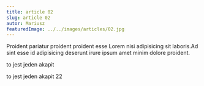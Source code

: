 ```yaml
---
title: article 02
slug: article 02
autor: Mariusz
featuredImage: ../../images/articles/02.jpg
---
```


Proident pariatur proident proident esse Lorem nisi adipisicing sit laboris.Ad sint esse id adipisicing deserunt irure ipsum amet minim dolore proident.

<div>
  <p> to jest jeden akapit </p>
  <p> to jest jeden akapit 22 </p>
</div>
